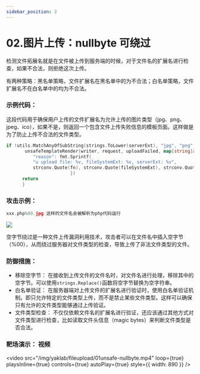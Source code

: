 ```yaml
---
sidebar_position: 2
---
```


# 02.图片上传：nullbyte 可绕过

检测文件拓展名就是在文件被上传到服务端的时候，对于文件名的扩展名进行检查，如果不合法，则拒绝这次上传。

有两种策略：黑名单策略，文件扩展名在黑名单中的为不合法；白名单策略，文件扩展名不在白名单中的均为不合法。

### 示例代码：

这段代码用于确保用户上传的文件扩展名为允许上传的图片类型（jpg、png、jpeg、ico），如果不是，则返回一个包含文件上传失败信息的模板页面。这样做是为了防止上传不合法的文件类型。

```Go
if !utils.MatchAnyOfSubString(strings.ToLower(serverExt), "jpg", "png", "jpeg", "ico") {
       unsafeTemplateRender(writer, request, uploadFailed, map[string]any{
          "reason": fmt.Sprintf(
          "u upload file: %v, fileSystemExt: %v, serverExt: %v",
          strconv.Quote(fn), strconv.Quote(fileSystemExt), strconv.Quote(serverExt),),
                        })
      return
      }
```

### 攻击示例：

```Go
xxx.php%00.jpg 这样的文件名会被解析为php代码运行
```

![](/img/yaklab/fileupload/01unsafe-nullbyte1.png)

空字节绕过是一种文件上传漏洞利用技术，攻击者可以在文件名中插入空字节（%00），从而绕过服务器对文件类型的检查，导致上传了非法文件类型的文件。

### 防御措施：

- 移除空字节： 在接收到上传文件的文件名时，对文件名进行处理，移除其中的空字节。可以使用`strings.Replace()`函数将空字节替换为空字符串。
- 白名单验证： 在服务器端对上传文件的扩展名进行验证时，使用白名单验证机制。即只允许特定的文件类型上传，而不是禁止某些文件类型。这样可以确保只有允许的文件类型能够通过上传验证。
- 文件类型检查： 不仅仅依赖文件名的扩展名进行验证，还应该通过其他方式对文件类型进行检查，比如读取文件头信息（magic bytes）来判断文件类型是否合法。

### 靶场演示： 视频

<video
  src="/img/yaklab/fileupload/01unsafe-nullbyte.mp4"
  loop={true}
  playsInline={true}
  controls={true}
  autoPlay={true}
  style={{ width: 890 }}
/>
